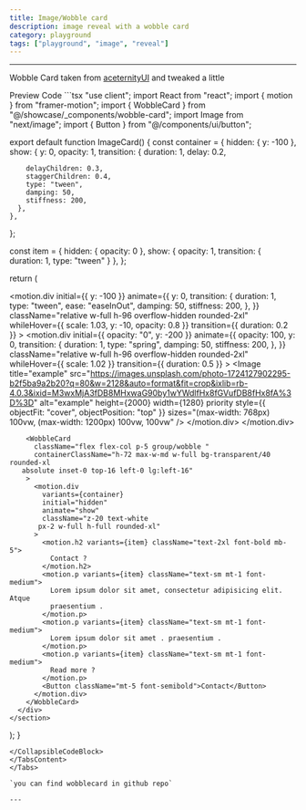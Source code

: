 ```yaml
---
title: Image/Wobble card
description: image reveal with a wobble card
category: playground
tags: ["playground", "image", "reveal"]
---
```


---

Wobble Card taken from [aceternityUI](https://ui.aceternity.com/components/wobble-card) and tweaked a little

<Tabs defaultValue="preview" className="my-6">
<TabsList>
<TabsTrigger value="preview">Preview</TabsTrigger>
<TabsTrigger value="code">Code</TabsTrigger>
</TabsList>
<TabsContent value="preview">
<ComponentPreview
  path="image-card"
  category="playground"
  usingCN
  usingFramer
/>
</TabsContent>
<TabsContent value="code">
<CollapsibleCodeBlock>
```tsx 
"use client";
import React from "react";
import { motion } from "framer-motion";
import { WobbleCard } from "@/showcase/_components/wobble-card";
import Image from "next/image";
import { Button } from "@/components/ui/button";

export default function ImageCard() {
  const container = {
    hidden: { y: -100 },
    show: {
      y: 0,
      opacity: 1,
      transition: {
        duration: 1,
        delay: 0.2,

        delayChildren: 0.3,
        staggerChildren: 0.4,
        type: "tween",
        damping: 50,
        stiffness: 200,
      },
    },
  };

  const item = {
    hidden: { opacity: 0 },
    show: { opacity: 1, transition: { duration: 1, type: "tween" } },
  };

  return (
    <section className="relative h-full py-16 px-6 w-full flex-1">
      <div className="relative h-96 z-10 rounded-xl w-full overflow-hidden">
        <motion.div
          initial={{ y: -100 }}
          animate={{
            y: 0,
            transition: {
              duration: 1,
              type: "tween",
              ease: "easeInOut",
              damping: 50,
              stiffness: 200,
            },
          }}
          className="relative w-full h-96 overflow-hidden rounded-2xl"
          whileHover={{ scale: 1.03, y: -10, opacity: 0.8 }}
          transition={{ duration: 0.2 }}
        >
          <motion.div
            initial={{ opacity: "0", y: -200 }}
            animate={{
              opacity: 100,
              y: 0,
              transition: {
                duration: 1,
                type: "spring",
                damping: 50,
                stiffness: 200,
              },
            }}
            className="relative w-full h-96 overflow-hidden rounded-2xl"
            whileHover={{ scale: 1.02 }}
            transition={{ duration: 0.5 }}
          >
            <Image
              title="example"
              src="https://images.unsplash.com/photo-1724127902295-b2f5ba9a2b20?q=80&w=2128&auto=format&fit=crop&ixlib=rb-4.0.3&ixid=M3wxMjA3fDB8MHxwaG90by1wYWdlfHx8fGVufDB8fHx8fA%3D%3D"
              alt="example"
              height={2000}
              width={1280}
              priority
              style={{ objectFit: "cover", objectPosition: "top" }}
              sizes="(max-width: 768px) 100vw, (max-width: 1200px) 100vw, 100vw"
            />
          </motion.div>
        </motion.div>

        <WobbleCard
          className="flex flex-col p-5 group/wobble "
          containerClassName="h-72 max-w-md w-full bg-transparent/40 rounded-xl
       absolute inset-0 top-16 left-0 lg:left-16"
        >
          <motion.div
            variants={container}
            initial="hidden"
            animate="show"
            className="z-20 text-white
           px-2 w-full h-full rounded-xl"
          >
            <motion.h2 variants={item} className="text-2xl font-bold mb-5">
              Contact ?
            </motion.h2>
            <motion.p variants={item} className="text-sm mt-1 font-medium">
              Lorem ipsum dolor sit amet, consectetur adipisicing elit. Atque
              praesentium .
            </motion.p>
            <motion.p variants={item} className="text-sm mt-1 font-medium">
              Lorem ipsum dolor sit amet . praesentium .
            </motion.p>
            <motion.p variants={item} className="text-sm mt-1 font-medium">
              Read more ?
            </motion.p>
            <Button className="mt-5 font-semibold">Contact</Button>
          </motion.div>
        </WobbleCard>
      </div>
    </section>
  );
}

```
</CollapsibleCodeBlock>
</TabsContent>
</Tabs>

`you can find wobblecard in github repo`

---

